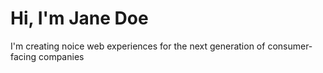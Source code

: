 # Hi, I'm Jane Doe

I'm creating noice web experiences for the next generation of consumer-facing companies 
